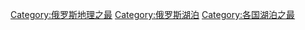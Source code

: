 [[Category:俄罗斯地理之最|Category:俄罗斯地理之最]]
[[Category:俄罗斯湖泊|Category:俄罗斯湖泊]]
[[Category:各国湖泊之最|Category:各国湖泊之最]]